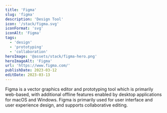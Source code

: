```yaml
---
title: 'Figma'
slug: 'figma'
description: 'Design Tool'
icon: '/stack/figma.svg'
iconFormat: 'svg'
iconAlt: 'Figma'
tags:
  - 'design'
  - 'prototyping'
  - 'collaboration'
heroImage: '@assets/stack/figma-hero.png'
heroImageAlt: 'Figma'
url: 'https://www.figma.com/'
publishDate: 2023-03-12
editDate: 2023-03-13
---
```


Figma is a vector graphics editor and prototyping tool which is primarily web-based, with additional offline features enabled by desktop applications for macOS and Windows. Figma is primarily used for user interface and user experience design, and supports collaborative editing.
